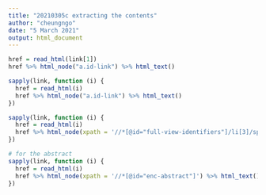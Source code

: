 ```yaml
---
title: "20210305c extracting the contents"
author: "cheungngo"
date: "5 March 2021"
output: html_document
---
```


```r
href = read_html(link[1])
href %>% html_node("a.id-link") %>% html_text()

sapply(link, function (i) {
  href = read_html(i)
  href %>% html_node("a.id-link") %>% html_text()
})

sapply(link, function (i) {
  href = read_html(i)
  href %>% html_node(xpath = '//*[@id="full-view-identifiers"]/li[3]/span/a') %>% html_text()
})

# for the abstract
sapply(link, function (i) {
  href = read_html(i)
  href %>% html_node(xpath = '//*[@id="enc-abstract"]') %>% html_text()
})
```

